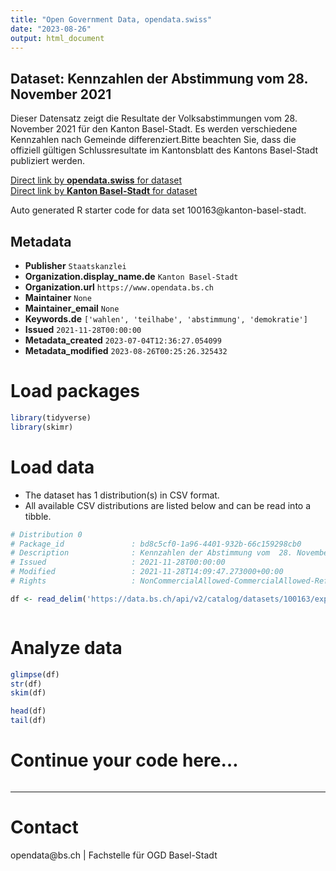 ```yaml
---
title: "Open Government Data, opendata.swiss"
date: "2023-08-26"
output: html_document
---
```


## Dataset: Kennzahlen der Abstimmung vom  28. November 2021

Dieser Datensatz zeigt die Resultate der Volksabstimmungen vom 28. November 2021 für den Kanton Basel-Stadt. Es werden verschiedene Kennzahlen nach Gemeinde differenziert.Bitte beachten Sie, dass die offiziell gültigen Schlussresultate im Kantonsblatt des Kantons Basel-Stadt publiziert werden.

[Direct link by **opendata.swiss** for dataset](https://opendata.swiss/de/dataset/kennzahlen-der-abstimmung-vom-28-november-2021)<br>
[Direct link by **Kanton Basel-Stadt** for dataset](https://data.bs.ch/explore/dataset/100163/)

Auto generated R starter code for data set 100163@kanton-basel-stadt.

## Metadata

- **Publisher** `Staatskanzlei`
- **Organization.display_name.de** `Kanton Basel-Stadt`
- **Organization.url** `https://www.opendata.bs.ch`
- **Maintainer** `None`
- **Maintainer_email** `None`
- **Keywords.de** `['wahlen', 'teilhabe', 'abstimmung', 'demokratie']`
- **Issued** `2021-11-28T00:00:00`
- **Metadata_created** `2023-07-04T12:36:27.054099`
- **Metadata_modified** `2023-08-26T00:25:26.325432`


# Load packages

```r

library(tidyverse)
library(skimr)

```

# Load data

-   The dataset has 1 distribution(s) in CSV format.
-   All available CSV distributions are listed below and can be read into a tibble.

```r

# Distribution 0
# Package_id               : bd8c5cf0-1a96-4401-932b-66c159298cb0
# Description              : Kennzahlen der Abstimmung vom  28. November 2021 (csv)
# Issued                   : 2021-11-28T00:00:00
# Modified                 : 2021-11-28T14:09:47.273000+00:00
# Rights                   : NonCommercialAllowed-CommercialAllowed-ReferenceRequired

df <- read_delim('https://data.bs.ch/api/v2/catalog/datasets/100163/exports/csv')



```

# Analyze data

```r

glimpse(df)
str(df)
skim(df)

head(df)
tail(df)

```

# Continue your code here...

```r

```

------------------------------------------------------------------------

# Contact

opendata@bs.ch | Fachstelle für OGD Basel-Stadt
